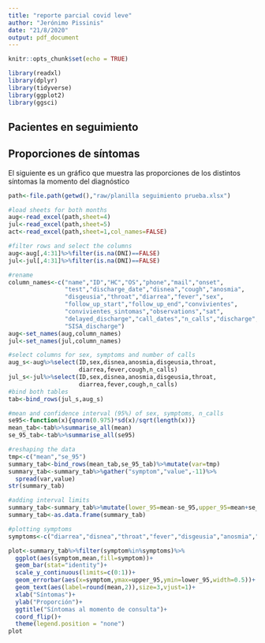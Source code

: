 ```yaml
---
title: "reporte parcial covid leve"
author: "Jerónimo Pissinis"
date: "21/8/2020"
output: pdf_document
---
```


```r
knitr::opts_chunk$set(echo = TRUE)
```
```r
library(readxl)
library(dplyr)
library(tidyverse)
library(ggplot2)
library(ggsci)
```

## Pacientes en seguimiento

## Proporciones de síntomas
El siguiente es un gráfico que muestra las proporciones de los distintos síntomas la momento del diagnóstico
```r
path<-file.path(getwd(),"raw/planilla seguimiento prueba.xlsx")

#load sheets for both months
aug<-read_excel(path,sheet=4)
jul<-read_excel(path,sheet=5)
act<-read_excel(path,sheet=1,col_names=FALSE)

#filter rows and select the columns
aug<-aug[,4:31]%>%filter(is.na(DNI)==FALSE)
jul<-jul[,4:31]%>%filter(is.na(DNI)==FALSE)

#rename
column_names<-c("name","ID","HC","OS","phone","mail","onset",
                "test","discharge_date","disnea","cough","anosmia",
                "disgeusia","throat","diarrea","fever","sex",
                "follow_up_start","follow_up_end","convivientes",
                "convivientes_sintomas","observations","sat",
                "delayed_discharge","call_dates","n_calls","discharge",
                "SISA_discharge")
aug<-set_names(aug,column_names)
jul<-set_names(jul,column_names)

#select columns for sex, symptoms and number of calls
aug_s<-aug%>%select(ID,sex,disnea,anosmia,disgeusia,throat,
                    diarrea,fever,cough,n_calls)
jul_s<-jul%>%select(ID,sex,disnea,anosmia,disgeusia,throat,
                    diarrea,fever,cough,n_calls)
#bind both tables
tab<-bind_rows(jul_s,aug_s)

#mean and confidence interval (95%) of sex, symptoms, n_calls
se95<-function(x){qnorm(0.975)*sd(x)/sqrt(length(x))}
mean_tab<-tab%>%summarise_all(mean)
se_95_tab<-tab%>%summarise_all(se95)

#reshaping the data
tmp<-c("mean","se_95")
summary_tab<-bind_rows(mean_tab,se_95_tab)%>%mutate(var=tmp)
summary_tab<-summary_tab%>%gather("symptom","value",-11)%>%
  spread(var,value)
str(summary_tab)

#adding interval limits
summary_tab<-summary_tab%>%mutate(lower_95=mean-se_95,upper_95=mean+se_95)
summary_tab<-as.data.frame(summary_tab)

#plotting symptoms
symptoms<-c("diarrea","disnea","throat","fever","disgeusia","anosmia","cough")

plot<-summary_tab%>%filter(symptom%in%symptoms)%>%
  ggplot(aes(symptom,mean,fill=symptom))+
  geom_bar(stat="identity")+
  scale_y_continuous(limits=c(0:1))+
  geom_errorbar(aes(x=symptom,ymax=upper_95,ymin=lower_95,width=0.5))+
  geom_text(aes(label=round(mean,2)),size=3,vjust=1)+
  xlab("Síntomas")+
  ylab("Proporción")+
  ggtitle("Síntomas al momento de consulta")+
  coord_flip()+
  theme(legend.position = "none")
plot
```
